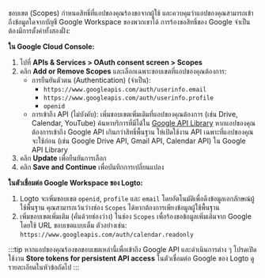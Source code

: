 ขอบเขต (Scopes) กำหนดสิทธิ์ที่แอปของคุณร้องขอจากผู้ใช้ และควบคุมว่าแอปของคุณสามารถเข้าถึงข้อมูลใดจากบัญชี Google Workspace ของพวกเขาได้ การร้องขอสิทธิ์ของ Google จำเป็นต้องมีการตั้งค่าทั้งสองฝั่ง:

**ใน Google Cloud Console:**

1. ไปที่ **APIs & Services > OAuth consent screen > Scopes**
2. คลิก **Add or Remove Scopes** และเลือกเฉพาะขอบเขตที่แอปของคุณต้องการ:
   - การยืนยันตัวตน (Authentication) (จำเป็น):
     - `https://www.googleapis.com/auth/userinfo.email`
     - `https://www.googleapis.com/auth/userinfo.profile`
     - `openid`
   - การเข้าถึง API (ไม่บังคับ): เพิ่มขอบเขตเพิ่มเติมที่แอปของคุณต้องการ (เช่น Drive, Calendar, YouTube) ค้นหาบริการที่มีได้ใน [Google API Library](https://console.cloud.google.com/apis/library) หากแอปของคุณต้องการเข้าถึง Google API เกินกว่าสิทธิ์พื้นฐาน ให้เปิดใช้งาน API เฉพาะที่แอปของคุณจะใช้ก่อน (เช่น Google Drive API, Gmail API, Calendar API) ใน Google API Library
3. คลิก **Update** เพื่อยืนยันการเลือก
4. คลิก **Save and Continue** เพื่อบันทึกการเปลี่ยนแปลง

**ในตัวเชื่อมต่อ Google Workspace ของ Logto:**

1. Logto จะเพิ่มขอบเขต `openid`, `profile` และ `email` โดยอัตโนมัติเพื่อดึงข้อมูลเอกลักษณ์ผู้ใช้พื้นฐาน คุณสามารถเว้นว่างช่อง `Scopes` ได้หากต้องการเพียงข้อมูลผู้ใช้พื้นฐาน
2. เพิ่มขอบเขตเพิ่มเติม (คั่นด้วยช่องว่าง) ในช่อง `Scopes` เพื่อร้องขอข้อมูลเพิ่มเติมจาก Google โดยใช้ URL ขอบเขตแบบเต็ม ตัวอย่างเช่น: `https://www.googleapis.com/auth/calendar.readonly`

:::tip
หากแอปของคุณร้องขอขอบเขตเหล่านี้เพื่อเข้าถึง Google API และดำเนินการต่าง ๆ โปรดเปิดใช้งาน **Store tokens for persistent API access** ในตัวเชื่อมต่อ Google ของ Logto ดูรายละเอียดในหัวข้อถัดไป
:::
